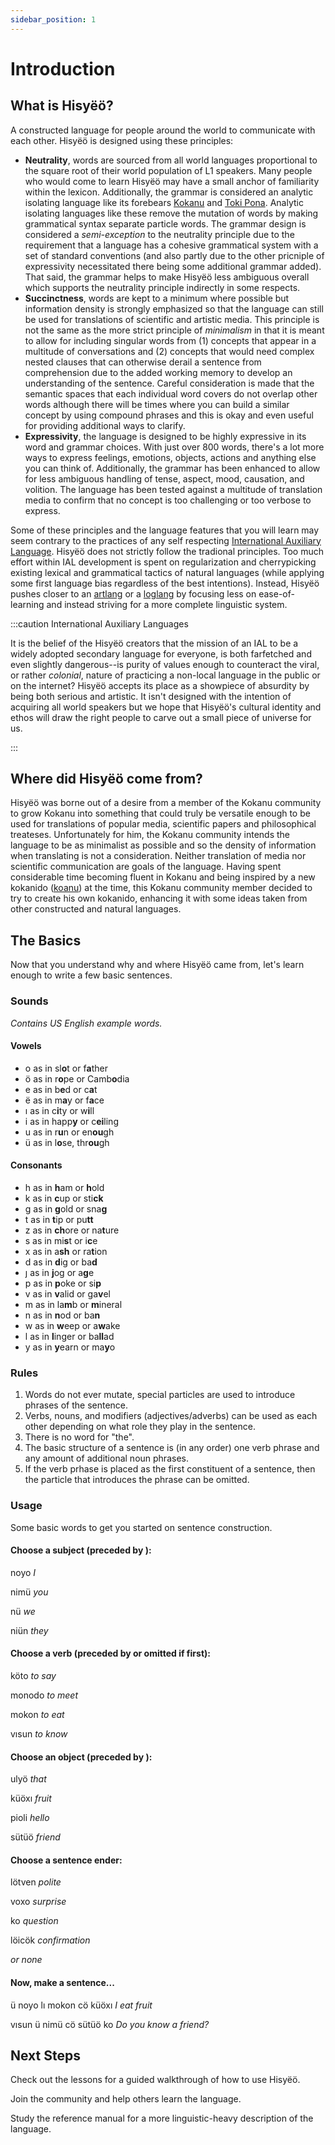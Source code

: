 ```yaml
---
sidebar_position: 1
---
```



# Introduction

## What is Hisyëö?

A constructed language for people around the world to communicate with each
other. Hisyëö is designed using these principles:
- **Neutrality**, words are sourced from all world languages proportional to the
square root of their world population of L1 speakers. Many people who would come
to learn Hisyëö may have a small anchor of familiarity within the lexicon.
Additionally, the grammar is considered an analytic isolating language like its
forebears [Kokanu](https://www.kokanu.com/) and [Toki
Pona](https://tokipona.org). Analytic isolating languages like these remove the
mutation of words by making grammatical syntax separate particle words. The
grammar design is considered a *semi-exception* to the neutrality principle  due
to the requirement that a language has a cohesive grammatical system with a set
of standard conventions (and also partly due to the other pricniple of
expressivity necessitated there being some additional grammar added). That said,
the grammar helps to make Hisyëö less ambiguous overall which supports the
neutrality principle indirectly in some respects.
- **Succinctness**, words are kept to a minimum where possible but information
density is strongly emphasized so that the language can still be used for
translations of scientific and artistic media. This principle is not the same as
the more strict principle of *minimalism* in that it is meant to allow for
including singular words from (1) concepts that appear in a multitude of
conversations and (2) concepts that would need complex nested clauses that can
otherwise derail a sentence from comprehension due to the added working memory
to develop an understanding of the sentence. Careful consideration is made that
the semantic spaces that each individual word covers do not overlap other words
although there will be times where you can build a similar concept by using
compound phrases and this is okay and even useful for providing additional ways
to clarify.
- **Expressivity**, the language is designed to be highly expressive in its word
and grammar choices. With just over 800 words, there's a lot more ways to
express feelings, emotions, objects, actions and anything else you can think of.
Additionally, the grammar has been enhanced to allow for less ambiguous handling
of tense, aspect, mood, causation, and volition. The language has been tested
against a multitude of translation media to confirm that no concept is too
challenging or too verbose to express.

Some of these principles and the language features that you will learn may seem
contrary to the practices of any self respecting [International Auxiliary
Language](http://interlanguages.net). Hisyëö does not strictly follow the
tradional principles. Too much effort within IAL development is spent on
regularization and cherrypicking existing lexical and grammatical tactics of
natural languages (while applying some first language bias regardless of the
best intentions). Instead, Hisyëö pushes closer to an
[artlang](https://en.wikipedia.org/wiki/Artistic_language) or a
[loglang](https://loglangs.wiki/Portal) by focusing less on ease-of-learning and
instead striving for a more complete linguistic system.

:::caution International Auxiliary Languages

It is the belief of the Hisyëö creators that the mission of an IAL to be a
widely adopted secondary language for everyone, is both farfetched and even
slightly dangerous--is purity of values enough to counteract the viral, or
rather *colonial*, nature of practicing a non-local language in the public or on
the internet? Hisyëö accepts its place as a showpiece of absurdity by being both
serious and artistic. It isn't designed with the intention of acquiring all
world speakers but we hope that Hisyëö's cultural identity and ethos will draw
the right people to carve out a small piece of universe for us.

:::

## Where did Hisyëö come from?

Hisyëö was borne out of a desire from a member of the Kokanu community to grow
Kokanu into something that could truly be versatile enough to be used for
translations of popular media, scientific papers and philosophical treateses.
Unfortunately for him, the Kokanu community intends the language to be as
minimalist as possible and so the density of information when translating is not
a consideration. Neither translation of media nor scientific communication are
goals of the language. Having spent considerable time becoming fluent in Kokanu
and being inspired by a new kokanido
([koanu](https://www.parallax.net.nz/x/koanu/)) at the time, this Kokanu
community member decided to try to create his own kokanido, enhancing it with
some ideas taken from other constructed and natural languages.

## The Basics

Now that you understand why and where Hisyëö came from, let's learn enough to
write a few basic sentences.

### Sounds

*Contains US English example words.*

#### Vowels
- o as in sl**o**t or f**a**ther
- ö as in r**o**pe or Camb**o**dia
- e as in b**e**d or c**a**t
- ë as in m**a**y or f**a**ce
- ı as in c**i**ty or w**i**ll
- i as in happ**y** or c**ei**ling
- u as in r**u**n or en**ou**gh
- ü as in l**o**se, thr**ou**gh

#### Consonants
- h as in **h**am or **h**old
- k as in **c**up or sti**ck**
- g as in **g**old or sna**g**
- t as in **t**ip or pu**tt**
- z as in **ch**ore or na**t**ure
- s as in mi**s**t or i**c**e
- x as in a**sh** or ra**t**ion
- d as in **d**ig or ba**d** 
- ȷ as in **j**og or a**g**e
- p as in **p**oke or si**p**
- v as in **v**alid or ga**v**el
- m as in la**m**b or **m**ineral
- n as in **n**od or ba**n**
- w as in **w**eep or a**w**ake
- l as in **l**inger or ba**ll**ad
- y as in **y**earn or ma**y**o

### Rules

1. Words do not ever mutate, special particles are used to introduce phrases of
   the sentence.
2. Verbs, nouns, and modifiers (adjectives/adverbs) can be used as each other
   depending on what role they play in the sentence.
3. There is no word for "the".
4. The basic structure of a sentence is (in any order) one verb phrase and any
   amount of additional noun phrases.
5. If the verb prhase is placed as the first constituent of a sentence, then the
   particle that introduces the phrase can be omitted.

### Usage

Some basic words to get you started on sentence construction.

#### Choose a subject (preceded by <HisyeoWord is='ü'/>):
<HisyeoTabs>
   <p>noyo <em>I</em></p>
   <p>nimü <em>you</em></p>
   <p>nü   <em>we</em></p>
   <p>niün <em>they</em></p>
</HisyeoTabs>

#### Choose a verb (preceded by <HisyeoWord is='lı'/> or omitted if first):
<HisyeoTabs>
   <p>köto   <em>to say</em></p>
   <p>monodo <em>to meet</em></p>
   <p>mokon  <em>to eat</em></p>
   <p>vısun  <em>to know</em></p>
</HisyeoTabs>

#### Choose an object (preceded by <HisyeoWord is='cö'/>):
<HisyeoTabs>
   <p>ulyö   <em>that</em></p>
   <p>küöxı  <em>fruit</em></p>
   <p>pioli  <em>hello</em></p>
   <p>sütüö  <em>friend</em></p>
</HisyeoTabs>

#### Choose a sentence ender:
<HisyeoTabs>
   <p>lötven <em>polite</em></p>
   <p>voxo   <em>surprise</em></p>
   <p>ko     <em>question</em></p>
   <p>löicök <em>confirmation</em></p>
   <p><em>or none</em></p>
</HisyeoTabs>

#### Now, make a sentence...

<HisyeoTabs>
   <p>ü noyo lı mokon cö küöxı <em>I eat fruit</em></p>
   <p>vısun ü nimü cö sütüö ko <em>Do you know a friend?</em></p>
</HisyeoTabs>

## Next Steps

Check out the lessons for a guided walkthrough of how to use Hisyëö.

Join the community and help others learn the language.

Study the reference manual for a more linguistic-heavy description of the language.

<HisyeoTooltip/>
